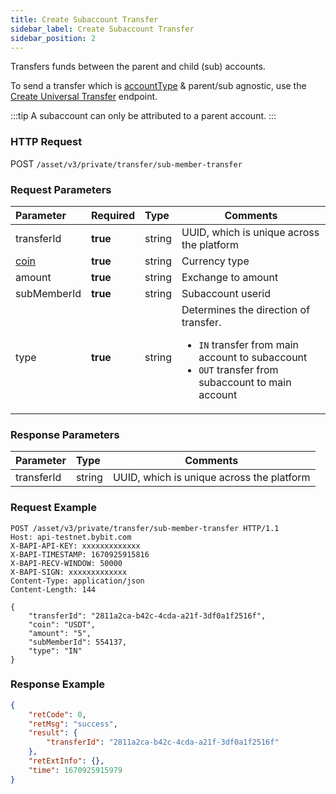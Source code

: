 ```yaml
---
title: Create Subaccount Transfer
sidebar_label: Create Subaccount Transfer
sidebar_position: 2
---
```


Transfers funds between the parent and child (sub) accounts.

To send a transfer which is [accountType](../enum#accounttype) & parent/sub agnostic, use the <a href="uni-transfer">Create Universal Transfer</a> endpoint.

:::tip
A subaccount can only be attributed to a parent account.
:::

### HTTP Request
POST `/asset/v3/private/transfer/sub-member-transfer`

### Request Parameters
| Parameter | Required | Type | Comments|
|:----- |:-------|:-----|------ |
|transferId |<b>true</b> |string |UUID, which is unique across the platform |
|[coin](../enum#coin)|<b>true</b>|string |Currency type |
|amount |<b>true</b> |string |Exchange to amount |
|subMemberId |<b>true</b> |string |Subaccount userid |
|type |<b>true</b> |string |Determines the direction of transfer.<ul><li>`IN` transfer from main account to subaccount</li><li>`OUT` transfer from subaccount to main account</li> </ul>|

### Response Parameters
| Parameter | Type | Comments|
|:----- |:-----|----- |
|transferId |string |UUID, which is unique across the platform |

### Request Example

<Tabs>
<TabItem value="console" label="Console">

```http
POST /asset/v3/private/transfer/sub-member-transfer HTTP/1.1
Host: api-testnet.bybit.com
X-BAPI-API-KEY: xxxxxxxxxxxxx
X-BAPI-TIMESTAMP: 1670925915816
X-BAPI-RECV-WINDOW: 50000
X-BAPI-SIGN: xxxxxxxxxxxxx
Content-Type: application/json
Content-Length: 144

{
    "transferId": "2811a2ca-b42c-4cda-a21f-3df0a1f2516f",
    "coin": "USDT",
    "amount": "5",
    "subMemberId": 554137,
    "type": "IN"
}
```

</TabItem>
</Tabs>

### Response Example

<Tabs>
<TabItem value="js linear" label="assets">

```json
{
    "retCode": 0,
    "retMsg": "success",
    "result": {
        "transferId": "2811a2ca-b42c-4cda-a21f-3df0a1f2516f"
    },
    "retExtInfo": {},
    "time": 1670925915979
}
```
</TabItem>
</Tabs>